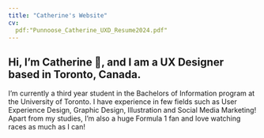 ```yaml
---
title: "Catherine's Website"
cv: 
  pdf:"Punnoose_Catherine_UXD_Resume2024.pdf"
---
```


## Hi, I’m Catherine 👋, and I am a UX Designer based in Toronto, Canada.

I’m currently a third year student in the Bachelors of Information program at the University of Toronto. I have experience in few fields such as User Experience Design, Graphic Design, Illustration and Social Media Marketing! Apart from my studies, I’m also a huge Formula 1 fan and love watching races as much as I can! 

